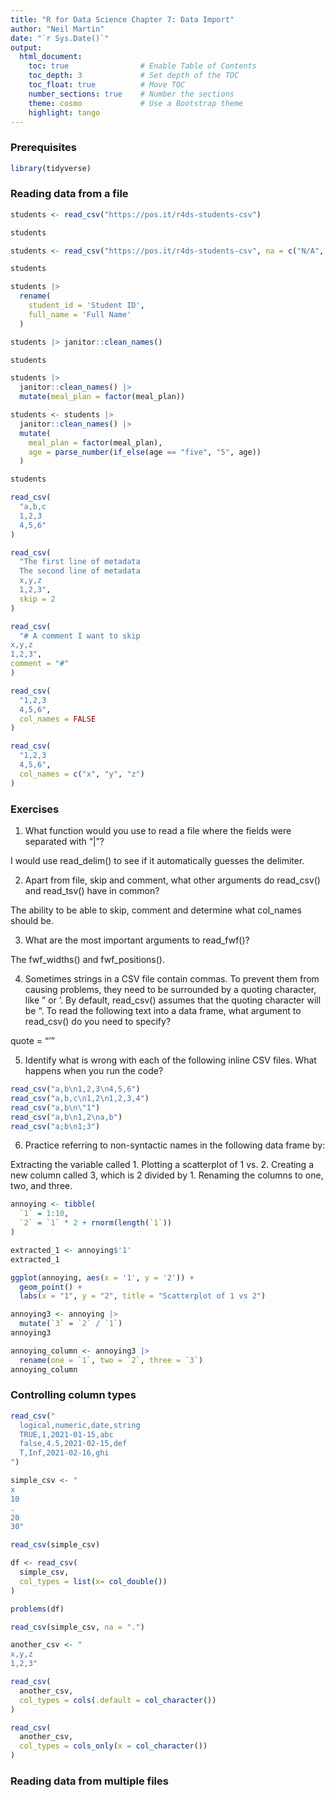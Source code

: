 ```yaml
---
title: "R for Data Science Chapter 7: Data Import"
author: "Neil Martin"
date: "`r Sys.Date()`"
output:
  html_document:
    toc: true                # Enable Table of Contents
    toc_depth: 3             # Set depth of the TOC
    toc_float: true          # Move TOC
    number_sections: true    # Number the sections
    theme: cosmo             # Use a Bootstrap theme
    highlight: tango 
---
```


### Prerequisites

```r

library(tidyverse)

```

### Reading data from a file

```r

students <- read_csv("https://pos.it/r4ds-students-csv")

students

students <- read_csv("https://pos.it/r4ds-students-csv", na = c("N/A", ""))

students

students |> 
  rename(
    student_id = 'Student ID',
    full_name = 'Full Name'
  )

students |> janitor::clean_names()

students

students |> 
  janitor::clean_names() |> 
  mutate(meal_plan = factor(meal_plan))

students <- students |> 
  janitor::clean_names() |> 
  mutate(
    meal_plan = factor(meal_plan),
    age = parse_number(if_else(age == "five", "5", age))
  )

students

read_csv(
  "a,b,c
  1,2,3
  4,5,6"
)

read_csv(
  "The first line of metadata
  The second line of metadata
  x,y,z
  1,2,3",
  skip = 2
)

read_csv(
  "# A comment I want to skip
x,y,z
1,2,3",
comment = "#"
)

read_csv(
  "1,2,3
  4,5,6",
  col_names = FALSE
)

read_csv(
  "1,2,3
  4,5,6",
  col_names = c("x", "y", "z")
)

```

### Exercises 

1. What function would you use to read a file where the fields were separated with "|"?

<p> I would use read_delim() to see if it automatically guesses the delimiter. </p>

2. Apart from file, skip and comment, what other arguments do read_csv() and read_tsv() have in common?

<p> The ability to be able to skip, comment and determine what col_names should be. </p>

3. What are the most important arguments to read_fwf()?

<p> The fwf_widths() and fwf_positions(). </p>

4. Sometimes strings in a CSV file contain commas. To prevent them from causing problems, they need to be surrounded by a quoting character, like " or '. By default, read_csv() assumes that the quoting character will be ". To read the following text into a data frame, what argument to read_csv() do you need to specify?

<p> quote = "'" </p>

5. Identify what is wrong with each of the following inline CSV files. What happens when you run the code?


```r
read_csv("a,b\n1,2,3\n4,5,6")
read_csv("a,b,c\n1,2\n1,2,3,4")
read_csv("a,b\n\"1")
read_csv("a,b\n1,2\na,b")
read_csv("a;b\n1;3")
```
6. Practice referring to non-syntactic names in the following data frame by:

Extracting the variable called 1.
Plotting a scatterplot of 1 vs. 2.
Creating a new column called 3, which is 2 divided by 1.
Renaming the columns to one, two, and three.

```r

annoying <- tibble(
  `1` = 1:10,
  `2` = `1` * 2 + rnorm(length(`1`))
)

extracted_1 <- annoying$'1'
extracted_1

ggplot(annoying, aes(x = '1', y = '2')) +
  geom_point() +
  labs(x = "1", y = "2", title = "Scatterplot of 1 vs 2")

annoying3 <- annoying |> 
  mutate(`3` = `2` / `1`)
annoying3

annoying_column <- annoying3 |> 
  rename(one = `1`, two = `2`, three = `3`)
annoying_column


```

### Controlling column types

```r
read_csv("
  logical,numeric,date,string
  TRUE,1,2021-01-15,abc
  false,4.5,2021-02-15,def
  T,Inf,2021-02-16,ghi
")

simple_csv <- "
x
10
.
20
30"

read_csv(simple_csv)

df <- read_csv(
  simple_csv,
  col_types = list(x= col_double())
)

problems(df)

read_csv(simple_csv, na = ".")

another_csv <- "
x,y,z
1,2,3"

read_csv(
  another_csv,
  col_types = cols(.default = col_character())
)

read_csv(
  another_csv,
  col_types = cols_only(x = col_character())
)

```

### Reading data from multiple files

```r



```




